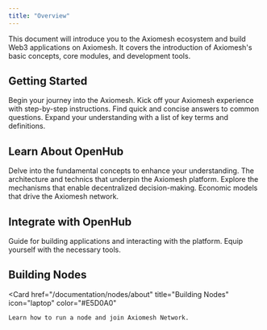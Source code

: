 ```yaml
---
title: "Overview"
---
```


This document will introduce you to the Axiomesh ecosystem and build Web3 applications on Axiomesh. It covers the introduction of Axiomesh's basic concepts, core modules, and development tools.

## Getting Started

<CardGroup cols={2}>
  <Card
    href="/documentation/getting-started/introduction/introduction.en"
    title="Introduction"
    icon="file-lines"
    color="#E5D0A0"
  >
    Begin your journey into the Axiomesh.
  </Card>
  <Card
    href="/documentation/getting-started/quick-start/wallet-configuration"
    title="Quick Start"
    icon="book"
    color="#E5D0A0"
  >
    Kick off your Axiomesh experience with step-by-step instructions.
  </Card>
 <Card
    href="/documentation/getting-started/faqs/document"
    title="FAQs"
    icon="cloud-question"
    color="#E5D0A0"
  >
    Find quick and concise answers to common questions.
  </Card>
 <Card
    href="/documentation/getting-started/glossary/document"
    title="Glossary"
    icon="spell-check"
    color="#E5D0A0"
  >
    Expand your understanding with a list of key terms and definitions.
  </Card>
   </CardGroup>


## Learn About OpenHub

<CardGroup cols={2}>
  <Card
    href="/documentation/core-concepts/accounts"
    title="Core Concepts"
    icon="book-open"
    color="#E5D0A0"
  >
    Delve into the fundamental concepts to enhance your understanding.
  </Card>
  <Card
    href="/documentation/system-design/architecture-en"
    title="System Design"
    icon="computer-classic"
    color="#E5D0A0"
  >
    The architecture and technics that underpin the Axiomesh platform.
  </Card>
 <Card
    href="/documentation/governance/overview"
    title="Governance"
    icon="sitemap"
    color="#E5D0A0"
  >
    Explore the mechanisms that enable decentralized decision-making.
  </Card>
 <Card
    href="/documentation/economics/overview.en"
    title="Economics"
    icon="coins"
    color="#E5D0A0"
  >
    Economic models that drive the Axiomesh network.
  </Card>
   </CardGroup>


## Integrate with OpenHub

<CardGroup cols={2}>
  <Card
    href="/api-reference/jsonrpc/chainId"
    title="API"
    icon="cloud"
    color="#E5D0A0"
  >
    Guide for building applications and interacting with the platform.
  </Card>
  <Card
    href="/sdks/sdks/java-sdk"
    title="SDKs"
    icon="boxes-stacked"
    color="#E5D0A0"
  >
    Equip yourself with the necessary tools.
  </Card>
   </CardGroup>

## Building Nodes

<Card
    href="/documentation/nodes/about"
    title="Building Nodes"
    icon="laptop"
    color="#E5D0A0"
>
    Learn how to run a node and join Axiomesh Network.
</Card>
